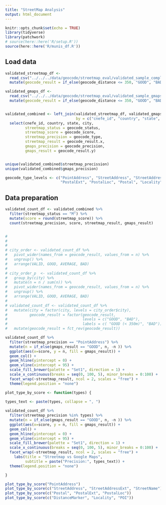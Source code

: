 ```yaml
---
title: "StreetMap Analysis"
output: html_document
---
```


```r
knitr::opts_chunk$set(echo = TRUE)
library(tidyverse)
library(patchwork)
# source(here::here('R/setup.R'))
source(here::here('R/munis_df.R'))
```

## Load data


```r
validated_streetmap_df <- 
  read_csv("../../../data/geocode/streetmap_eval/validated_sample_completo.csv") %>%
  mutate(geocode_result = if_else(geocode_distance <= 350, "GOOD", "BAD"))

validated_gmaps_df <-
  read_csv("../../../data/geocode/streetmap_eval/validated_sample_gmaps.csv") %>%
  mutate(geocode_result = if_else(geocode_distance <= 350, "GOOD", "BAD"))


validated_combined <- left_join(validated_streetmap_df, validated_gmaps_df, 
                                by = c("cnefe_id", "country", "state", "city")) %>%
  select(cnefe_id, country, state, city, 
         streetmap_status = geocode_status,
         streetmap_score = geocode_score,
         streetmap_precision = geocode_type,
         streetmap_result = geocode_result.x,
         gmaps_precision = geocode_precision,
         gmaps_result = geocode_result.y)


unique(validated_combined$streetmap_precission)
unique(validated_combined$gmaps_precision)

geocode_type_levels <- c("PointAddress", "StreetAddress", "StreetAddressExt", "StreetName", "POI",
                         "PostalExt", "PostalLoc", "Postal", "Locality", "DistanceMarker")
```

## Data preparation


```r
validated_count_df <- validated_combined %>%
  filter(streetmap_status == "M") %>%
  mutate(score = round(streetmap_score)) %>%
  count(streetmap_precision, score, streetmap_result, gmaps_result)


# 
# 
# 
# city_order <- validated_count_df %>%
#   pivot_wider(names_from = geocode_result, values_from = n) %>%
#   ungroup() %>%
#   arrange(VALID, GOOD, AVERAGE, BAD)
# 
# city_order_p  <- validated_count_df %>%
#   group_by(city) %>%
#   mutate(n = n / sum(n)) %>%
#   pivot_wider(names_from = geocode_result, values_from = n) %>%
#   ungroup() %>%
#   arrange(VALID, GOOD, AVERAGE, BAD)
# 
# validated_count_df <- validated_count_df %>%
#   mutate(city = factor(city, levels = city_order$city),
#          geocode_result = factor(geocode_result,
#                                  levels = c("GOOD", "BAD"),
#                                  labels = c( "GOOD (< 350m)", "BAD"))) %>%
#   mutate(geocode_result = fct_rev(geocode_result))

```


```r
validated_count_df %>%
  filter(streetmap_precision == "PointAddress") %>%
  mutate(n = if_else(gmaps_result == "GOOD", n, -n )) %>%
  ggplot(aes(x=score, y = n, fill = gmaps_result)) +
  geom_col() +
  geom_hline(yintercept = 0) +
  geom_vline(xintercept = 95) +
  scale_fill_brewer(palette = "Set1", direction = 1) +
  scale_x_continuous(breaks = seq(0, 100, 5), minor_breaks = 0:100) +
  facet_wrap(~streetmap_result, ncol = 2, scales = "free") +
  theme(legend.position = "none")
```


```r
plot_type_by_score <- function(types) {
  
types_text <- paste(types, collapse = ", ")

validated_count_df %>%
  filter(streetmap_precision %in% types) %>%
  mutate(n = if_else(gmaps_result == "GOOD", n, -n )) %>%
  ggplot(aes(x=score, y = n, fill = gmaps_result)) +
  geom_col() +
  geom_hline(yintercept = 0) +
  geom_vline(xintercept = 95) +
  scale_fill_brewer(palette = "Set1", direction = 1) +
  scale_x_continuous(breaks = seq(0, 100, 5), minor_breaks = 0:100) +
  facet_wrap(~streetmap_result, ncol = 2, scales = "free") +
    labs(title = "Streetmap vs Google Maps",
         subtitle = paste("Precision:", types_text)) +
  theme(legend.position = "none")

}
```

```r
plot_type_by_score("PointAddress")
plot_type_by_score(c("StreetAddress", "StreetAddressExt", "StreetName"))
plot_type_by_score(c("Postal", "PostalExt", "PostalLoc"))
plot_type_by_score(c("DistanceMarker", "Locality", "POI"))

```





